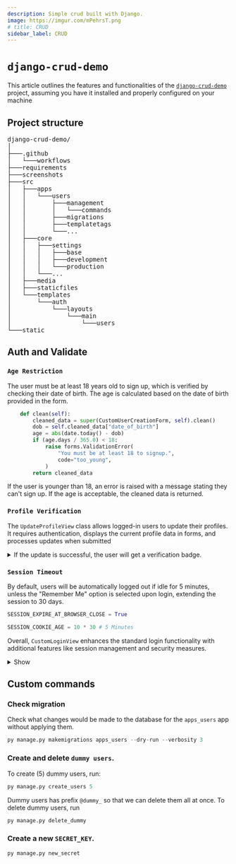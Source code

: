 ```yaml
---
description: Simple crud built with Django.
image: https://imgur.com/mPehrsT.png
# title: CRUD
sidebar_label: CRUD 
---
```





# `django-crud-demo`
This article outlines the features and functionalities of the  [`django-crud-demo`](https://github.com/mkeithX/django-crud-demo) project, assuming you have it installed and properly configured on your machine


<!-- <img src={useBaseUrl('/img/projects/django-crud-demo.png')} /> -->
<DjangoRocket className="logoBadge" />


## Project structure

<pre>
django-crud-demo/
│ 
├───.github
│   └───workflows
├───requirements
├───screenshots
├───src
│   ├───apps
│   │   └───users
│   │       ├───management
│   │       │   └───commands
│   │       ├───migrations
│   │       ├───templatetags
│   │       └───...
│   ├───core
│   │   ├───settings
│   │   │   ├───base
│   │   │   ├───development
│   │   │   └───production
│   │   └───...
│   ├───media
│   ├───staticfiles
│   └───templates
│       └───auth
│           └───layouts
│               └───main
│                   └───users
└───static
</pre>

## Auth and Validate

### `Age Restriction`

The user must be at least 18 years old to sign up, which is verified by checking their date of birth. The age is calculated based on the date of birth provided in the form.

```py title="forms.py"
    def clean(self):
        cleaned_data = super(CustomUserCreationForm, self).clean()
        dob = self.cleaned_data["date_of_birth"]
        age = abs(date.today() - dob)
        if (age.days / 365.0) < 18:
            raise forms.ValidationError(
                "You must be at least 18 to signup.",
                code="too_young",
            )
        return cleaned_data
```
If the user is younger than 18, an error is raised with a message stating they can't sign up. If the age is acceptable, the cleaned data is returned.

### `Profile Verification`

The `UpdateProfileView` class allows logged-in users to update their profiles. It requires authentication, displays the current profile data in forms, and processes updates when submitted

<details>
<summary>If the update is successful, the user will get a verification badge.</summary>


```py title="views.py" showLineNumbers {2}
@method_decorator(login_required(login_url="/login/"), name="dispatch")
class UpdateProfileView(LoginRequiredMixin, TemplateView):
    template_name = 'users/user_update_profile.html'
    http_method_names = ["get", "post"]

    def get(self, request, *args, **kwargs):
        user = self.request.user

        if "u_form" not in kwargs:
            kwargs["u_form"] = forms.UpdateUserForm(instance=user)

        if "p_form" not in kwargs:
            kwargs["p_form"] = forms.UpdateProfileForm(instance=user.user_profile)

        return super().get(request, *args, **kwargs)
    

    def post(self, request, *args, **kwargs):
        user = self.request.user
        u_form = forms.UpdateUserForm(request.POST, instance=user)
        p_form = forms.UpdateProfileForm(request.POST, request.FILES, instance=user.user_profile)

        if u_form.is_valid() and p_form.is_valid():
            u_form.save()
            p_form.save()
            messages.success(request, f"Awesome {user.first_name}! Your profile has been updated.")
            return redirect("/")
        
        return super().get(request, u_form=u_form, p_form=p_form)
```

</details>




### `Session Timeout`

By default, users will be automatically logged out if idle for 5 minutes, unless the "Remember Me" option is selected upon login, extending the session to 30 days.

```py title="settings.py" showLineNumbers
SESSION_EXPIRE_AT_BROWSER_CLOSE = True

SESSION_COOKIE_AGE = 10 * 30 # 5 Minutes
```

Overall, `CustomLoginView` enhances the standard login functionality with additional features like session management and security measures.

<details>
<summary>Show</summary>

```py title="views.py" showLineNumbers
class CustomLoginView(LoginView):
    form_class = LoginForm
    template_name = "auth/login.html"
    success_url = '/'
    redirect_field_name = REDIRECT_FIELD_NAME
    
    @method_decorator(csrf_protect)
    @method_decorator(never_cache)
    def dispatch(self, request, *args, **kwargs):
        return super(CustomLoginView, self).dispatch(request, *args, **kwargs)
    
    def get_context_data(self, **kwargs):
        redirect_to = self.request.GET.get(self.redirect_field_name)
        if redirect_to is None:
            redirect_to = '/'
        return super(CustomLoginView, self).get_context_data(**kwargs)

    def form_valid(self, form):
        redirect = super().form_valid(form)
        remember_me = form.cleaned_data.get("remember_me")

        if remember_me is True:
            SESSION_DURATION = 30 * 24 * 60 * 60 # 1 Month
            expiry = getattr(settings, "KEEP_LOGGED_DURATION", SESSION_DURATION)
            self.request.session.set_expiry(expiry)
        
        return redirect
    
    def get_success_url(self):
        redirect_to = self.request.POST.get(self.redirect_field_name)
        if not url_has_allowed_host_and_scheme(
            url=redirect_to, allowed_hosts=[
                self.request.get_host()]):
            redirect_to = self.success_url
            
        return redirect_to
```

</details>



## Custom commands

### Check migration

Check what changes would be made to the database for the `apps_users` app without applying them.

```py
py manage.py makemigrations apps_users --dry-run --verbosity 3
```

### Create and delete `dummy users`.

To create (5) dummy users, run:

```py
py manage.py create_users 5
```

Dummy users has prefix `@dummy_` so that we can delete them all at once. To delete dummy users, run

```py
py manage.py delete_dummy
```


### Create a new `SECRET_KEY`. 

```py
py manage.py new_secret
```
## 